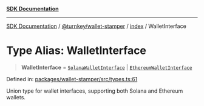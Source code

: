 [**SDK Documentation**](../../../../README.mdx)

***

[SDK Documentation](../../../../packages.mdx) / [@turnkey/wallet-stamper](../../README.mdx) / [index](../README.mdx) / WalletInterface

# Type Alias: WalletInterface

> **WalletInterface** = [`SolanaWalletInterface`](../interfaces/SolanaWalletInterface.mdx) \| [`EthereumWalletInterface`](../interfaces/EthereumWalletInterface.mdx)

Defined in: [packages/wallet-stamper/src/types.ts:61](https://github.com/tkhq/sdk/blob/fd49bfe86475c8603b3eb385aa101efa36fa32fc/packages/wallet-stamper/src/types.ts#L61)

Union type for wallet interfaces, supporting both Solana and Ethereum wallets.
